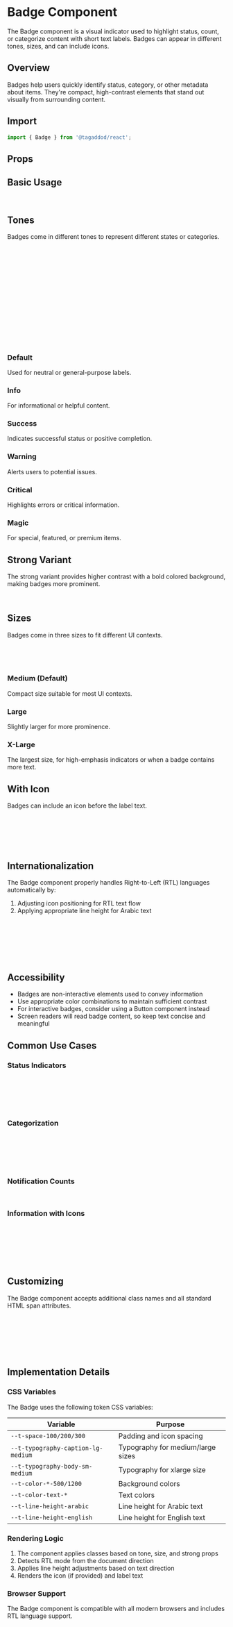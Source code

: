 
<Meta of={BadgeStories} />

# Badge Component

The Badge component is a visual indicator used to highlight status, count, or categorize content with short text labels. Badges can appear in different tones, sizes, and can include icons.

## Overview

Badges help users quickly identify status, category, or other metadata about items. They're compact, high-contrast elements that stand out visually from surrounding content.

## Import

```jsx
import { Badge } from '@tagaddod/react';
```

## Props

<ArgTypes of={Badge} />

## Basic Usage

<Canvas of={BadgeStories.Default} />

```jsx
<Badge>Badge</Badge>
```

## Tones

Badges come in different tones to represent different states or categories.

<Canvas of={BadgeStories.AllTones} />

```jsx
// Regular badges
<Badge tone="default">Default</Badge>
<Badge tone="info">Info</Badge>
<Badge tone="success">Success</Badge>
<Badge tone="warning">Warning</Badge>
<Badge tone="critical">Critical</Badge>
<Badge tone="magic">Magic</Badge>

// Strong badges (higher contrast)
<Badge tone="default" strong>Default</Badge>
<Badge tone="info" strong>Info</Badge>
<Badge tone="success" strong>Success</Badge>
<Badge tone="warning" strong>Warning</Badge>
<Badge tone="critical" strong>Critical</Badge>
<Badge tone="magic" strong>Magic</Badge>
```

### Default

Used for neutral or general-purpose labels.

### Info

For informational or helpful content.

### Success

Indicates successful status or positive completion.

### Warning

Alerts users to potential issues.

### Critical

Highlights errors or critical information.

### Magic

For special, featured, or premium items.

## Strong Variant

The strong variant provides higher contrast with a bold colored background, making badges more prominent.

<Canvas of={BadgeStories.Strong} />

```jsx
<Badge tone="success" strong>Success</Badge>
```

## Sizes

Badges come in three sizes to fit different UI contexts.

<Canvas of={BadgeStories.AllSizes} />

```jsx
<Badge size="medium">Medium</Badge>
<Badge size="large">Large</Badge>
<Badge size="xlarge">X-Large</Badge>
```

### Medium (Default)

Compact size suitable for most UI contexts.

### Large

Slightly larger for more prominence.

### X-Large

The largest size, for high-emphasis indicators or when a badge contains more text.

## With Icon

Badges can include an icon before the label text.

<Canvas of={BadgeStories.WithIcon} />

```jsx
<Badge 
  icon={<InfoIcon />}
>
  Badge with icon
</Badge>
```

## Internationalization

The Badge component properly handles Right-to-Left (RTL) languages automatically by:

1. Adjusting icon positioning for RTL text flow
2. Applying appropriate line height for Arabic text

<Canvas of={BadgeStories.RTL} />

```jsx
// The badge will automatically adjust in RTL contexts
<div dir="rtl">
  <Badge tone="info">جداب</Badge>
  <Badge tone="success">نجاح</Badge>
  <Badge tone="warning">تحذير</Badge>
</div>
```

## Accessibility

- Badges are non-interactive elements used to convey information
- Use appropriate color combinations to maintain sufficient contrast
- For interactive badges, consider using a Button component instead
- Screen readers will read badge content, so keep text concise and meaningful

## Common Use Cases

### Status Indicators

```jsx
<div>
  <Badge tone="success">Completed</Badge>
  <Badge tone="warning">Pending</Badge>
  <Badge tone="critical">Failed</Badge>
</div>
```

### Categorization

```jsx
<div>
  <Badge>Design</Badge>
  <Badge>Development</Badge>
  <Badge>Marketing</Badge>
</div>
```

### Notification Counts

```jsx
<Badge tone="critical" strong>5</Badge>
```

### Information with Icons

```jsx
import { InfoIcon, AlertIcon } from '@your-icon-library';

<div>
  <Badge icon={<InfoIcon />} tone="info">Information</Badge>
  <Badge icon={<AlertIcon />} tone="warning">Notice</Badge>
</div>
```

## Customizing

The Badge component accepts additional class names and all standard HTML span attributes.

```jsx
<Badge 
  className="custom-badge-class"
  data-testid="status-badge"
>
  Custom Badge
</Badge>
```

## Implementation Details

### CSS Variables

The Badge uses the following token CSS variables:

| Variable | Purpose |
|----------|---------|
| `--t-space-100/200/300` | Padding and icon spacing |
| `--t-typography-caption-lg-medium` | Typography for medium/large sizes |
| `--t-typography-body-sm-medium` | Typography for xlarge size |
| `--t-color-*-500/1200` | Background colors |
| `--t-color-text-*` | Text colors |
| `--t-line-height-arabic` | Line height for Arabic text |
| `--t-line-height-english` | Line height for English text |

### Rendering Logic

1. The component applies classes based on tone, size, and strong props
2. Detects RTL mode from the document direction
3. Applies line height adjustments based on text direction
4. Renders the icon (if provided) and label text

### Browser Support

The Badge component is compatible with all modern browsers and includes RTL language support.

